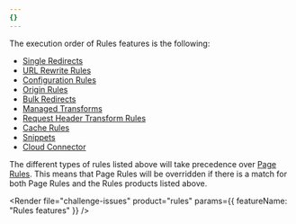 ```yaml
---
{}
---
```



The execution order of Rules features is the following:

- [Single Redirects](/rules/url-forwarding/single-redirects/)
- [URL Rewrite Rules](/rules/transform/url-rewrite/)
- [Configuration Rules](/rules/configuration-rules/)
- [Origin Rules](/rules/origin-rules/)
- [Bulk Redirects](/rules/url-forwarding/bulk-redirects/)
- [Managed Transforms](/rules/transform/managed-transforms/)
- [Request Header Transform Rules](/rules/transform/request-header-modification/)
- [Cache Rules](/cache/how-to/cache-rules/)
- [Snippets](/rules/snippets/)
- [Cloud Connector](/rules/cloud-connector/)

The different types of rules listed above will take precedence over [Page Rules](/rules/page-rules/). This means that Page Rules will be overridden if there is a match for both Page Rules and the Rules products listed above.

<Render file="rule-terminating-actions" product="ruleset-engine" />

<Render
	file="challenge-issues"
	product="rules"
	params={{ featureName: "Rules features" }}
/>
